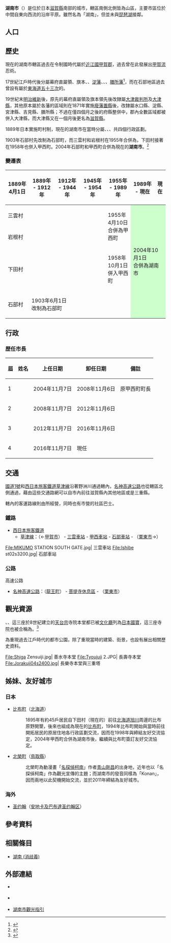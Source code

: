{{Otheruses|湖南 (消歧義)|subject=位於日本滋賀縣的城市}}
{{日本都市
| 自治體名   = 湖南市
| 圖像       = [[File:Jorakuji04s2400.jpg|240px]]
| 圖像說明   = [[湖南三山|湖南三山]]之一[[常樂寺_(湖南市)|常樂寺]]（[[近江西國三十三箇所觀音靈場|近江西國三十三箇所觀音靈場]]第1號）
| 市章       = [[File:Emblem_of_Konan,_Shiga.svg|100px]]
| 日文原名   = 湖南市
| 平假名     = こなんし
| 羅馬字拼音 = Konan-shi
| 都道府縣   = 滋賀縣
| 支廳       =
| 編號       = 25211-5
| 面積       = 70.49
| 邊界未定   =
| 人口       = 55,229<ref>{{Cite web| url=https://www.city.shiga-konan.lg.jp/soshiki/sogo_seisaku/chiiki_sosei/10/jinkou/nennreibetsu/index.html| title=年齢別人口統計表| publisher=湖南市政府| language=ja| accessdate=2020-03-16}}</ref>
| 統計時間   = 2020年3月1日
| 自治體     = [[野洲市|野洲市]]、[[栗東市|栗東市]]、[[甲賀市|甲賀市]]、[[龍王町|龍王町]]
| 樹         = [[多行松|多行松]]
| 花         = [[皋月杜鵑|皋月杜鵑]]
| 鳥         = [[短翅樹鶯|短翅樹鶯]]
| 其他象徵物 =
| 其他象徵   =
| 市長       = {{Tsl|ja|谷畑英吾}}
| 卸任日期   = 2020年11月6日
| 議員數     = 18
| 郵遞區號   = 520-3288
| 所在地     = 湖南市中央一丁目1番地<br>[[File:Konan_City_Hall.jpg|190px]]
| 電話號碼   = 748-72-1290
| 外部連結   = {{url|http://www.city.konan.shiga.jp/}}
| 地圖       = [[File:Konan_in_Shiga_prefecture_Ja.svg|250px]]
| 註記       = 
}}

'''湖南市'''（{{jpn|j=湖南市|hg=こなんし|rm=Konan shi|f=y}}）是位於日本[[滋賀縣|滋賀縣]]南部的城市，轄區南側北側皆為山區，主要市區位於中間自東向西流的{{Tsl|ja|野洲川}}沿岸平原。雖然名為「湖南」，但並未與[[琵琶湖|琵琶湖]]接鄰。

== 人口 ==
{{日本人口統計| location=Konan, Shiga}}

== 歷史 ==

現在的湖南市轄區過去在令制國時代屬於[[近江國|近江國]][[甲賀郡|甲賀郡]]，過去曾在此發展出[[甲賀流|甲賀流]]忍術。

17世紀江戶時代後分屬幕府直屬領、旗本、{{Tsl|ja|水口藩}}、[[淀藩|淀藩]]、{{Tsl|ja|宮津藩}}、{{Tsl|ja|三上藩}}、[[膳所藩|膳所藩]]<ref>{{Cite web| url=http://www.rekihaku.ac.jp/up-cgi/login.pl?p=param/kyud/db_param| title=舊高舊領取調帳資料庫檢索| publisher=[[國立歷史民俗博物館|國立歷史民俗博物館]]| language=ja| accessdate=2020-09-13| archive-date=2020-08-25| archive-url=https://web.archive.org/web/20200825042351/https://www.rekihaku.ac.jp/up-cgi/login.pl?p=param%2Fkyud%2Fdb_param| dead-url=no}}</ref>，而在石部地區過去曾設有屬於[[東海道五十三次|東海道五十三次]]的{{Tsl|ja|石部宿}}。

19世紀末[[明治維新|明治維新]]後，原先的幕府直屬領及旗本領先後改隸屬[[大津裁判所|大津裁判所]]及[[大津縣|大津縣]]，其他原本屬於各藩的區域則在1871年實施[[廢藩置縣|廢藩置縣]]後，改隸屬水口縣、淀縣、宮津縣、吉見縣、膳所縣；不過在僅四個月之後的府縣整併中，郡內全數區域都被併入大津縣，而大津縣又在一個月後更名為[[滋賀縣|滋賀縣]]。

1889年日本實施町村制，現在的湖南市在當時分屬{{Tsl|ja|石部町|石部町|石部村}}、{{Tsl|ja|三雲村}}、{{Tsl|ja|岩根村 (滋賀県)|岩根村 (滋賀縣)|岩根村}}、{{Tsl|ja|下田 (湖南市)|下田 (湖南市)|下田村}}共四個行政區劃。

1903年石部村先改制為石部町，而三雲村和岩根村在1955年合併為{{Tsl|ja|甲西町 (滋賀県)|甲西町 (滋賀縣)|甲西町}}，下田村接著在1958年也併入甲西町。2004年石部町和甲西町合併為現在的'''湖南市'''。<ref>{{Cite web| url=https://www.city.shiga-konan.lg.jp/shisei/gaiyo/PROFIRE/9357.html| title=まちの歴史| date=2019-07-01| publisher=湖南市政府| language=ja| accessdate=2020-03-16| archive-date=2019-07-04| archive-url=https://web.archive.org/web/20190704054548/https://www.city.shiga-konan.lg.jp/shisei/gaiyo/PROFIRE/9357.html| dead-url=no}}</ref>

=== 變遷表 ===

{| class="wikitable" style="font-size:x-small;"
|-
! 1889年4月1日
! 1889年 - 1912年
! 1912年 - 1944年
! 1945年 - 1954年
! 1955年 - 1989年
! 1989年 - 現在
! 現在
|-
| colspan=4 | 三雲村
| rowspan=2 | 1955年4月10日<br />合併為甲西町
| rowspan=4 colspan=2 style="background-color:#cfc;" | 2004年10月1日<br />合併為湖南市
|-
| colspan=4 | 岩根村
|-
| colspan=4 | 下田村
| 1958年10月1日<br />併入甲西町
|-
| 石部村
| colspan=4 | 1903年6月1日<br />改制為石部町
|}

== 行政 ==

=== 歴任市長 ===

{| class="wikitable"
|- align=center
! 屆 !! 姓名 !! 上任日期 !! 卸任日期 !! 備註
|- align=center
| 1 || rowspan=4 | {{Tsl|ja|谷畑英吾}} || 2004年11月7日 || 2008年11月6日 || align=left | 原甲西町町長
|- align=center
| 2 || 2008年11月7日 || 2012年11月6日 || align=left | 
|- align=center
| 3 || 2012年11月7日 || 2016年11月6日 || align=left | 
|- align=center
| 4 || 2016年11月7日 || 現任 || align=left | 
|}

== 交通 ==

[[國道1號_(日本)|國道1號]]和[[西日本旅客鐵道|西日本旅客鐵道]][[草津線|草津線]]沿著野洲川通過轄內，[[名神高速公路|名神高速公路]]也從轄區北側通過，藉由這些交通路網可以自市內前往滋賀縣內其他地區或是三重縣。

轄內的客運路線則由{{Tsl|ja|滋賀交通}}所經營，同時也有市營的社區巴士{{Tsl|ja|湖南市コミュニティバス|湖南市社區巴士}}。

=== 鐵路 ===

* [[西日本旅客鐵道|西日本旅客鐵道]]
** [[草津線|草津線]]：（←[[甲賀市|甲賀市]]） - [[三雲車站|三雲車站]] - [[甲西車站|甲西車站]] - [[石部車站|石部車站]] - （[[栗東市|栗東市]]→）

<Gallery widths=200px heights=200px>
File:MIKUMO STATION SOUTH GATE.jpg| 三雲車站
File:Ishibe st02s3200.jpg| 石部車站
</Gallery>

=== 公路 ===

; 高速公路
* [[名神高速公路|名神高速公路]]：（[[龍王町|龍王町]]） - [[菩提寺停車區|菩提寺休息區]] - （[[栗東市|栗東市]]）

== 觀光資源 ==

{{Tsl|ja|善水寺}}、{{Tsl|ja|長寿寺 (湖南市)|長壽寺 (湖南市)|長壽寺}}、{{Tsl|ja|常楽寺 (湖南市)|常樂寺 (湖南市)|常樂寺}}這三座於8世紀建立的[[天台宗|天台宗]]寺院本堂都已被[[文化廳|文化廳]]列為[[日本國寶|日本國寶]]，這三座寺院也被合稱為{{Tsl|ja|湖南三山}}。<ref>{{Cite web| url=https://www.biwako-visitors.jp/event/detail/7339| title=国宝 湖南三山紅葉めぐり| date=2020-01-30| work=滋賀・琵琶湖觀光情報| language=ja| accessdate=2020-03-17| archive-date=2016-06-19| archive-url=https://web.archive.org/web/20160619200711/http://www.biwako-visitors.jp/event/detail/7339| dead-url=no}}</ref>

{{Tsl|ja|石部宿場の里|石部宿場之里}}為重現過去江戶時代{{Tsl|ja|石部宿}}的都市公園，除了重現當時的建築、街景，也設有{{Tsl|ja|東海道石部宿歴史民俗資料館}}展出相關歷史資料。

<Gallery widths=200px heights=200px>
File:Shiga Zensuiji.jpg| 善水寺本堂
File:Tyoujuji 2.JPG| 長壽寺本堂
File:Jorakuji04s2400.jpg| 長樂寺本堂與三重塔
</Gallery>

== 姊妹、友好城市 ==

=== 日本 ===

* [[比布町|比布町]]（[[北海道|北海道]]）
*: 1895年有約45戶居民自下田村（現在的{{Tsl|ja|下田 (湖南市)|下田 (湖南市)|下田地區}}）前往[[北海道|北海道]][[旭川|旭川]]周邊的比布原野開墾，後來也組成為現在的[[比布町|比布町]]，1994年比布町開始與當時前往開拓居民的原居住地各行政區劃交流，因而在1998年與{{Tsl|ja|甲西町}}締結友好交流協定，2004年甲西町合併為湖南市後，繼續與比布町簽訂友好交流協定。
* [[北榮町|北榮町]]（[[鳥取縣|鳥取縣]]）
*: 北榮町為動漫畫「[[名探偵柯南|名探偵柯南]]」作者[[青山剛昌|青山剛昌]]的出身地，近年也以「名探偵柯南」作為觀光宣傳的主題；而湖南市的發音同樣為「Konan」，因而兩地以此契機開始交流，並於2011年締結為友好城市。

=== 海外 ===

* {{Flagicon|ATG}} [[圣约翰_(安提瓜和巴布达)|圣约翰]]（[[安地卡及巴布達|安地卡及巴布達]][[圣约翰区_(安提瓜和巴布达)|圣约翰区]]）

== 參考資料 ==
{{Reflist|2}}

== 相關條目 ==
{{Commonscat|Konan, Shiga}}

* [[湖南_(消歧義)|湖南 (消歧義)]]

== 外部連結 ==

* {{Ja}} {{Facebook|konanshi|湖南市政府}}
* {{Ja}} {{Youtube|channel=UCVGJZ8zUIMu15Ru4s3mk6hg|湖南市官方頻道}}
* {{Ja}} [https://www.burari-konan.jp/ 湖南市觀光指引] {{Wayback|url=https://www.burari-konan.jp/ |date=20200419010105 }}

{{滋賀縣}}
{{Authority control}}